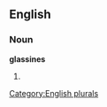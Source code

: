 
==English==

===Noun===
'''glassines'''

# {{plural of|[[glassine]]}}

[[Category:English plurals]]